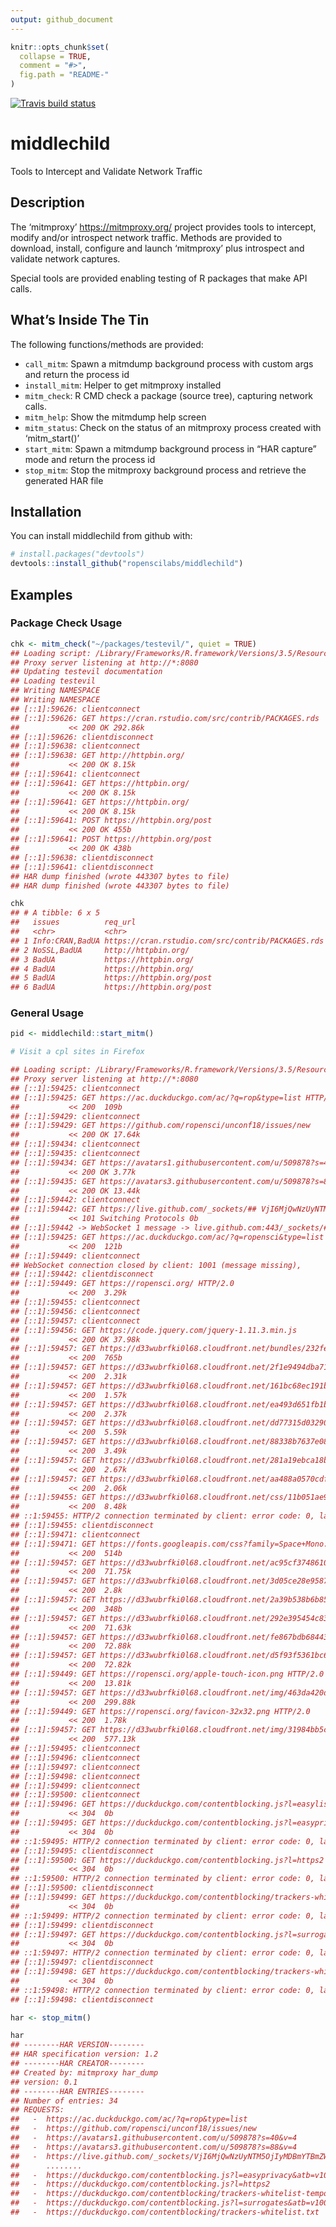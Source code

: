 ```yaml
---
output: github_document
---
```


<!-- README.md is generated from README.Rmd. Please edit that file -->

```r
knitr::opts_chunk$set(
  collapse = TRUE,
  comment = "#>",
  fig.path = "README-"
)
```

[![Travis build status](https://travis-ci.org/ropenscilabs/middlechild.svg?branch=master)](https://travis-ci.org/ropenscilabs/middlechild)

# middlechild

Tools to Intercept and Validate Network Traffic

## Description

The 'mitmproxy' <https://mitmproxy.org/> project provides tools
to intercept, modify and/or introspect network traffic. Methods are provided to 
download, install, configure and launch 'mitmproxy' plus introspect and validate
network captures.

Special tools are provided enabling testing of R packages that make API calls. 

## What's Inside The Tin

The following functions/methods are provided:

- `call_mitm`:	Spawn a mitmdump background process with custom args and return the process id
- `install_mitm`:	Helper to get mitmproxy installed
- `mitm_check`:	R CMD check a package (source tree), capturing network calls.
- `mitm_help`:	Show the mitmdump help screen
- `mitm_status`:	Check on the status of an mitmproxy process created with 'mitm_start()'
- `start_mitm`:	Spawn a mitmdump background process in "HAR capture" mode and return the process id
- `stop_mitm`:	Stop the mitmproxy background process and retrieve the generated HAR file

## Installation

You can install middlechild from github with:

```r
# install.packages("devtools")
devtools::install_github("ropenscilabs/middlechild")
```

## Examples

### Package Check Usage

```r
chk <- mitm_check("~/packages/testevil/", quiet = TRUE)
## Loading script: /Library/Frameworks/R.framework/Versions/3.5/Resources/library/middlechild/mitm/har_dump.py
## Proxy server listening at http://*:8080
## Updating testevil documentation
## Loading testevil
## Writing NAMESPACE
## Writing NAMESPACE
## [::1]:59626: clientconnect
## [::1]:59626: GET https://cran.rstudio.com/src/contrib/PACKAGES.rds
##           << 200 OK 292.86k
## [::1]:59626: clientdisconnect
## [::1]:59638: clientconnect
## [::1]:59638: GET http://httpbin.org/
##           << 200 OK 8.15k
## [::1]:59641: clientconnect
## [::1]:59641: GET https://httpbin.org/
##           << 200 OK 8.15k
## [::1]:59641: GET https://httpbin.org/
##           << 200 OK 8.15k
## [::1]:59641: POST https://httpbin.org/post
##           << 200 OK 455b
## [::1]:59641: POST https://httpbin.org/post
##           << 200 OK 438b
## [::1]:59638: clientdisconnect
## [::1]:59641: clientdisconnect
## HAR dump finished (wrote 443307 bytes to file)
## HAR dump finished (wrote 443307 bytes to file)

chk
## # A tibble: 6 x 5
##   issues          req_url                                           method status_code user_agent     
##   <chr>           <chr>                                             <chr>        <int> <chr>          
## 1 Info:CRAN,BadUA https://cran.rstudio.com/src/contrib/PACKAGES.rds GET            200 R (3.5.0 x86_6…
## 2 NoSSL,BadUA     http://httpbin.org/                               GET            200 libcurl/7.54.0…
## 3 BadUA           https://httpbin.org/                              GET            200 libcurl/7.54.0…
## 4 BadUA           https://httpbin.org/                              GET            200 #rstats testev…
## 5 BadUA           https://httpbin.org/post                          POST           200 #rstats testev…
## 6 BadUA           https://httpbin.org/post                          POST           200 libcurl/7.54.0…
```

### General Usage

```r
pid <- middlechild::start_mitm()

# Visit a cpl sites in Firefox

## Loading script: /Library/Frameworks/R.framework/Versions/3.5/Resources/library/middlechild/mitm/har_dump.py
## Proxy server listening at http://*:8080
## [::1]:59425: clientconnect
## [::1]:59425: GET https://ac.duckduckgo.com/ac/?q=rop&type=list HTTP/2.0
##           << 200  109b
## [::1]:59429: clientconnect
## [::1]:59429: GET https://github.com/ropensci/unconf18/issues/new
##           << 200 OK 17.64k
## [::1]:59434: clientconnect
## [::1]:59435: clientconnect
## [::1]:59434: GET https://avatars1.githubusercontent.com/u/509878?s=40&v=4
##           << 200 OK 3.77k
## [::1]:59435: GET https://avatars3.githubusercontent.com/u/509878?s=88&v=4
##           << 200 OK 13.44k
## [::1]:59442: clientconnect
## [::1]:59442: GET https://live.github.com/_sockets/## VjI6MjQwNzUyNTM5OjIyMDBmYTBmZWE4N2IzOTUyNWVhMTIyMDI5MjY3YTUxMmQ0MWJlYWU1MmE3ZDVhN2ZkYjRhN2U1ZmRlNjAzNDQ=--63b12616e16d863f969a0a969d7407cb70274c66
##           << 101 Switching Protocols 0b
## [::1]:59442 -> WebSocket 1 message -> live.github.com:443/_sockets/## VjI6MjQwNzUyNTM5OjIyMDBmYTBmZWE4N2IzOTUyNWVhMTIyMDI5MjY3YTUxMmQ0MWJlYWU1MmE3ZDVhN2ZkYjRhN2U1ZmRlNjAzNDQ=--63b12616e16d863f969a0a969d7407cb70274c66
## [::1]:59425: GET https://ac.duckduckgo.com/ac/?q=ropensci&type=list HTTP/2.0
##           << 200  121b
## [::1]:59449: clientconnect
## WebSocket connection closed by client: 1001 (message missing), 
## [::1]:59442: clientdisconnect
## [::1]:59449: GET https://ropensci.org/ HTTP/2.0
##           << 200  3.29k
## [::1]:59455: clientconnect
## [::1]:59456: clientconnect
## [::1]:59457: clientconnect
## [::1]:59456: GET https://code.jquery.com/jquery-1.11.3.min.js
##           << 200 OK 37.98k
## [::1]:59457: GET https://d33wubrfki0l68.cloudfront.net/bundles/232fec499deadbe0eed98f0aab215c247b6e01e4.js HTTP/2.0
##           << 200  765b
## [::1]:59457: GET https://d33wubrfki0l68.cloudfront.net/2f1e9494dba713366f999f9e65edc19d917afb18/35faf/img/access.svg HTTP/2.0
##           << 200  2.31k
## [::1]:59457: GET https://d33wubrfki0l68.cloudfront.net/161bc68ec191b312a366ac13b370622bdebf82ce/f833f/img/dataviz.svg HTTP/2.0
##           << 200  1.57k
## [::1]:59457: GET https://d33wubrfki0l68.cloudfront.net/ea493d651fb1be3bc035e94bb1db9f1e2cdb6142/666a2/img/community.svg HTTP/2.0
##           << 200  2.37k
## [::1]:59457: GET https://d33wubrfki0l68.cloudfront.net/dd77315d03290f3570cc09a3b68ea83c09192e72/286f1/img/numfocus.png HTTP/2.0
##           << 200  5.59k
## [::1]:59457: GET https://d33wubrfki0l68.cloudfront.net/88338b7637e084df5c43e7a9e6293719dbaf10e2/30903/img/icon_lettering_white.svg HTTP/2.0
##           << 200  3.49k
## [::1]:59457: GET https://d33wubrfki0l68.cloudfront.net/281a19ebca18b88e8f5666209d827a184aa4e2c1/7c1d4/img/share.svg HTTP/2.0
##           << 200  2.67k
## [::1]:59457: GET https://d33wubrfki0l68.cloudfront.net/aa488a0570cdf44d956942df324bb26cba77c4a2/3919e/img/icon_short_white.svg HTTP/2.0
##           << 200  2.06k
## [::1]:59455: GET https://d33wubrfki0l68.cloudfront.net/css/11b051ae9bd7260e76a56da174785de70763d2e7/css/style-new.css HTTP/2.0
##           << 200  8.48k
## ::1:59455: HTTP/2 connection terminated by client: error code: 0, last stream id: 0, additional data: None
## [::1]:59455: clientdisconnect
## [::1]:59471: clientconnect
## [::1]:59471: GET https://fonts.googleapis.com/css?family=Space+Mono:400,400i,700,700i HTTP/2.0
##           << 200  514b
## [::1]:59457: GET https://d33wubrfki0l68.cloudfront.net/ac95cf374861022e59fd7415650c8a57dda2590d/95d8a/css/fonts/proxima-nova-semibold.woff2 ## HTTP/2.0
##           << 200  71.75k
## [::1]:59457: GET https://d33wubrfki0l68.cloudfront.net/3d05ce28e95874ec7ea1a8be5be16af41d45725b/72414/css/fonts/ropensci.woff HTTP/2.0
##           << 200  2.8k
## [::1]:59457: GET https://d33wubrfki0l68.cloudfront.net/2a39b538b6b85e6e5627049fbb01a5a93cace89d/86a25/img/email.svg HTTP/2.0
##           << 200  348b
## [::1]:59457: GET https://d33wubrfki0l68.cloudfront.net/292e395454c838de5753afe96773358777a6794f/eb013/css/fonts/proxima-nova-regular.woff2 ## HTTP/2.0
##           << 200  71.63k
## [::1]:59457: GET https://d33wubrfki0l68.cloudfront.net/fe867bdb6844368b81ad5d141b0653995128ee86/54fc5/css/fonts/proxima-nova-bold.woff2 HTTP/2.0
##           << 200  72.88k
## [::1]:59457: GET https://d33wubrfki0l68.cloudfront.net/d5f93f5361bc6162c17c43214bfe408a3c0fbc8d/4e296/css/fonts/proxima-nova-regular-italic.woff2 ## HTTP/2.0
##           << 200  72.82k
## [::1]:59449: GET https://ropensci.org/apple-touch-icon.png HTTP/2.0
##           << 200  13.81k
## [::1]:59457: GET https://d33wubrfki0l68.cloudfront.net/img/463da420d885e0fc6a041fd9d3ec0ca90f5da22e/bg_community.png HTTP/2.0
##           << 200  299.88k
## [::1]:59449: GET https://ropensci.org/favicon-32x32.png HTTP/2.0
##           << 200  1.78k
## [::1]:59457: GET https://d33wubrfki0l68.cloudfront.net/img/31984bb5c28e7a3fbc0500242b8cd59bb2e800d6/hero_bg.jpg HTTP/2.0
##           << 200  577.13k
## [::1]:59495: clientconnect
## [::1]:59496: clientconnect
## [::1]:59497: clientconnect
## [::1]:59498: clientconnect
## [::1]:59499: clientconnect
## [::1]:59500: clientconnect
## [::1]:59496: GET https://duckduckgo.com/contentblocking.js?l=easylist&atb=v100-7__&set_atb=v117-7 HTTP/2.0
##           << 304  0b
## [::1]:59495: GET https://duckduckgo.com/contentblocking.js?l=easyprivacy&atb=v100-7__&set_atb=v117-7 HTTP/2.0
##           << 304  0b
## ::1:59495: HTTP/2 connection terminated by client: error code: 0, last stream id: 0, additional data: None
## [::1]:59495: clientdisconnect
## [::1]:59500: GET https://duckduckgo.com/contentblocking.js?l=https2 HTTP/2.0
##           << 304  0b
## ::1:59500: HTTP/2 connection terminated by client: error code: 0, last stream id: 0, additional data: None
## [::1]:59500: clientdisconnect
## [::1]:59499: GET https://duckduckgo.com/contentblocking/trackers-whitelist-temporary.txt HTTP/2.0
##           << 304  0b
## ::1:59499: HTTP/2 connection terminated by client: error code: 0, last stream id: 0, additional data: None
## [::1]:59499: clientdisconnect
## [::1]:59497: GET https://duckduckgo.com/contentblocking.js?l=surrogates&atb=v100-7__&set_atb=v117-7 HTTP/2.0
##           << 304  0b
## ::1:59497: HTTP/2 connection terminated by client: error code: 0, last stream id: 0, additional data: None
## [::1]:59497: clientdisconnect
## [::1]:59498: GET https://duckduckgo.com/contentblocking/trackers-whitelist.txt HTTP/2.0
##           << 304  0b
## ::1:59498: HTTP/2 connection terminated by client: error code: 0, last stream id: 0, additional data: None
## [::1]:59498: clientdisconnect

har <- stop_mitm()

har
## --------HAR VERSION-------- 
## HAR specification version: 1.2 
## --------HAR CREATOR-------- 
## Created by: mitmproxy har_dump 
## version: 0.1 
## --------HAR ENTRIES-------- 
## Number of entries: 34 
## REQUESTS: 
##   -  https://ac.duckduckgo.com/ac/?q=rop&type=list 
##   -  https://github.com/ropensci/unconf18/issues/new 
##   -  https://avatars1.githubusercontent.com/u/509878?s=40&v=4 
##   -  https://avatars3.githubusercontent.com/u/509878?s=88&v=4 
##   -  https://live.github.com/_sockets/VjI6MjQwNzUyNTM5OjIyMDBmYTBmZW... 
##      ........ 
##   -  https://duckduckgo.com/contentblocking.js?l=easyprivacy&atb=v10... 
##   -  https://duckduckgo.com/contentblocking.js?l=https2 
##   -  https://duckduckgo.com/contentblocking/trackers-whitelist-tempo... 
##   -  https://duckduckgo.com/contentblocking.js?l=surrogates&atb=v100... 
##   -  https://duckduckgo.com/contentblocking/trackers-whitelist.txt 
```
